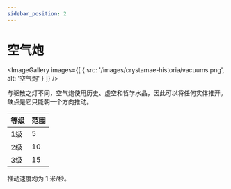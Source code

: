 ```yaml
---
sidebar_position: 2
---
```



# 空气炮

<ImageGallery images={[
  { src: '/images/crystamae-historia/vacuums.png', alt: '空气炮' }
]} />

与驱散之灯不同，空气炮使用历史、虚空和哲学水晶，因此可以将任何实体推开。缺点是它只能朝一个方向推动。

| 等级 | 范围 |
| --- | --- |
| 1级 | 5 |
| 2级 | 10 |
| 3级 | 15 |

推动速度均为 1 米/秒。
